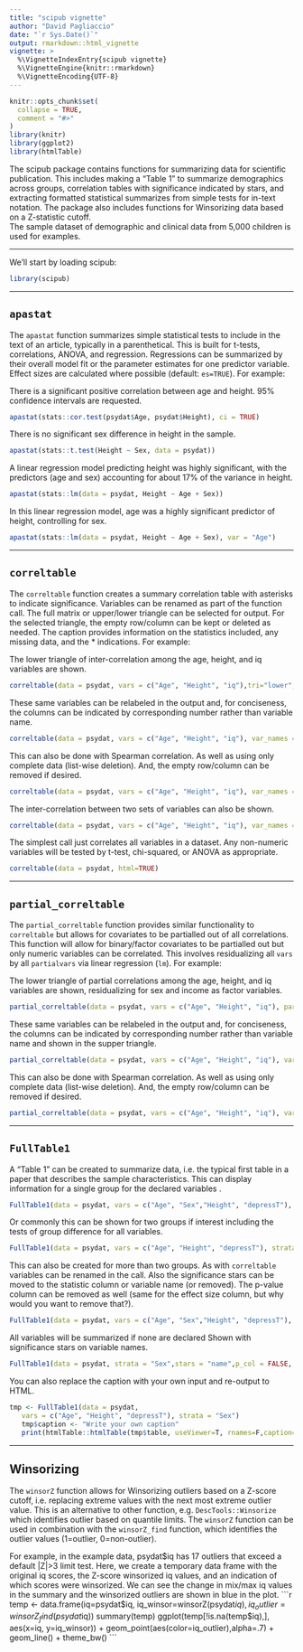 ```yaml
---
title: "scipub vignette"
author: "David Pagliaccio"
date: "`r Sys.Date()`"
output: rmarkdown::html_vignette
vignette: >
  %\VignetteIndexEntry{scipub vignette}
  %\VignetteEngine{knitr::rmarkdown}
  %\VignetteEncoding{UTF-8}
---
```


```r
knitr::opts_chunk$set(
  collapse = TRUE,
  comment = "#>"
)
library(knitr)
library(ggplot2)
library(htmlTable)
```

The scipub package contains functions for summarizing data
    for scientific publication. This includes making a "Table 1"
    to summarize demographics across groups, correlation tables
    with significance indicated by stars, and extracting formatted
    statistical summarizes from simple tests for in-text notation.
    The package also includes functions for Winsorizing data based
    on a Z-statistic cutoff.  
The sample dataset of demographic and clinical data
 from 5,000 children is used for examples.  



***
We'll start by loading scipub:

```r
library(scipub)
```


***
## `apastat`

The `apastat` function summarizes simple statistical tests to include 
in the text of an article, typically in a parenthetical. 
This is built for t-tests, correlations, ANOVA, and regression.
Regressions can be summarized by their overall model fit or the
parameter estimates for one predictor variable.
Effect sizes are calculated where possible (default: `es=TRUE`). 
For example:



There is a significant positive correlation between age and height. 
95% confidence intervals are requested.
```r
apastat(stats::cor.test(psydat$Age, psydat$Height), ci = TRUE)
```

There is no significant sex difference in height in the sample.
```r
apastat(stats::t.test(Height ~ Sex, data = psydat))
```


A linear regression model predicting height was highly significant, with the predictors (age and sex) accounting for about 17% of the variance in height. 
```r
apastat(stats::lm(data = psydat, Height ~ Age + Sex))
```

In this linear regression model, age was a highly significant predictor of height, controlling for sex. 
```r
apastat(stats::lm(data = psydat, Height ~ Age + Sex), var = "Age")
```





***
## `correltable`

The `correltable` function creates a summary correlation table with asterisks to indicate significance. 
Variables can be renamed as part of the function call. The full matrix or upper/lower triangle can be selected for output. For the selected triangle, the empty row/column can be kept or deleted as needed. 
The caption provides information on the statistics included, any missing data, and the * indications. 
For example:

The lower triangle of inter-correlation among the age, height, and iq variables are shown.
```r
correltable(data = psydat, vars = c("Age", "Height", "iq"),tri="lower",html=TRUE)
```



These same variables can be relabeled in the output and, for conciseness, the columns can be indicated by corresponding number rather than variable name. 
```r
correltable(data = psydat, vars = c("Age", "Height", "iq"), var_names = c("Age (months)", "Height (inches)", "IQ"), tri = "upper", colnum = TRUE,html=TRUE)
```


This can also be done with Spearman correlation. As well as using only complete data (list-wise deletion). And, the empty row/column can be removed if desired. 
```r
correltable(data = psydat, vars = c("Age", "Height", "iq"), var_names = c("Age (months)", "Height (inches)", "IQ"), tri = "upper", method = "spearman", use = "complete", cutempty = TRUE, colnum = TRUE,html=TRUE)
```


The inter-correlation between two sets of variables can also be shown. 
```r
correltable(data = psydat, vars = c("Age", "Height", "iq"), var_names = c("Age (months)", "Height (inches)", "IQ"), vars2 = c("depressT", "anxT"), var_names2 = c("Depression T", "Anxiety T"),html=TRUE)
```


The simplest call just correlates all variables in a dataset. Any non-numeric variables will be tested by t-test, chi-squared, or ANOVA as appropriate.
```r
correltable(data = psydat, html=TRUE)
```


***
## `partial_correltable`

The `partial_correltable` function provides similar functionality to `correltable` but allows for covariates to be partialled out of all correlations. This function will allow for binary/factor covariates to be partialled out but only numeric variables can be correlated. 
This involves residualizing all `vars` by all `partialvars` via linear regression (`lm`).
For example:

The lower triangle of partial correlations among the age, height, and iq variables are shown, residualizing for sex and income as factor variables.
```r
partial_correltable(data = psydat, vars = c("Age", "Height", "iq"), partialvars = c("Sex", "Income"), tri = "lower", html = TRUE)
```



These same variables can be relabeled in the output and, for conciseness, the columns can be indicated by corresponding number rather than variable name and shown in the supper triangle. 
```r
partial_correltable(data = psydat, vars = c("Age", "Height", "iq"), var_names = c("Age (months)", "Height (inches)", "IQ"), partialvars = c("Sex", "Income"),tri = "upper", colnum = TRUE, html = TRUE)
```


This can also be done with Spearman correlation. As well as using only complete data (list-wise deletion). And, the empty row/column can be removed if desired. 
```r
partial_correltable(data = psydat, vars = c("Age", "Height", "iq"), var_names = c("Age (months)", "Height (inches)", "IQ"), partialvars = c("Sex", "Income"),tri = "upper", method = "spearman", use = "complete", cutempty = TRUE, colnum = TRUE, html = TRUE)
```



***
## `FullTable1`
A "Table 1" can be created to summarize data, i.e. the typical first table in a paper that describes the sample characteristics.
This can display information for a single group for the declared variables .  
```r
FullTable1(data = psydat, vars = c("Age", "Sex","Height", "depressT"),  html=TRUE)
```

Or commonly this can be shown for two groups if interest including the tests of group difference for all variables.
```r
FullTable1(data = psydat, vars = c("Age", "Height", "depressT"), strata = "Sex", html=TRUE)
```


This can also be created for more than two groups. As with `correltable` variables can be renamed in the call.
Also the significance stars can be moved to the statistic column or variable name (or removed). The p-value column can be removed as well (same for the effect size column, but why would you want to remove that?).
```r
FullTable1(data = psydat, vars = c("Age", "Sex","Height", "depressT"), var_names = c("Age (months)", "Sex","Height (inches)", "Depression T"), strata = "Income", stars = "stat",p_col = FALSE, html=TRUE)
```


All variables will be summarized if none are declared
Shown with significance stars on variable names.
```r
FullTable1(data = psydat, strata = "Sex",stars = "name",p_col = FALSE, html=TRUE)
```

You can also replace the caption with your own input and re-output to HTML.
```r
tmp <- FullTable1(data = psydat,
   vars = c("Age", "Height", "depressT"), strata = "Sex")
   tmp$caption <- "Write your own caption"
   print(htmlTable::htmlTable(tmp$table, useViewer=T, rnames=F,caption=tmp$caption, pos.caption="bottom"))
```


***
## Winsorizing

The `winsorZ` function allows for Winsorizing outliers based on a Z-score cutoff, i.e.
  replacing extreme values with the next most extreme outlier value.
This is an alternative to other function, e.g. `DescTools::Winsorize` which
  identifies outlier based on quantile limits.
The `winsorZ` function can be used in combination with the `winsorZ_find` function,
  which identifies the outlier values (1=outlier, 0=non-outlier).


For example, in the example data, psydat$iq has 17 outliers that exceed a default
|Z|>3 limit test. Here, we create a temporary data frame with the original
iq scores, the Z-score winsorized iq values, and an indication of which scores
were winsorized. We can see the change in mix/max iq values in the summary
and the winsorized outliers are shown in blue in the plot.
```r
temp <- data.frame(iq=psydat$iq, iq_winsor=winsorZ(psydat$iq), iq_outlier = winsorZ_find(psydat$iq))
summary(temp)
ggplot(temp[!is.na(temp$iq),], aes(x=iq, y=iq_winsor)) + geom_point(aes(color=iq_outlier),alpha=.7) + geom_line() + theme_bw()
```




